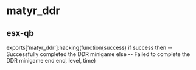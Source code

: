 # matyr_ddr
## esx-qb

exports['matyr_ddr']:hacking(function(success)
    if success then
        -- Successfully completed the DDR minigame
    else
        -- Failed to complete the DDR minigame
    end
end, level, time)
